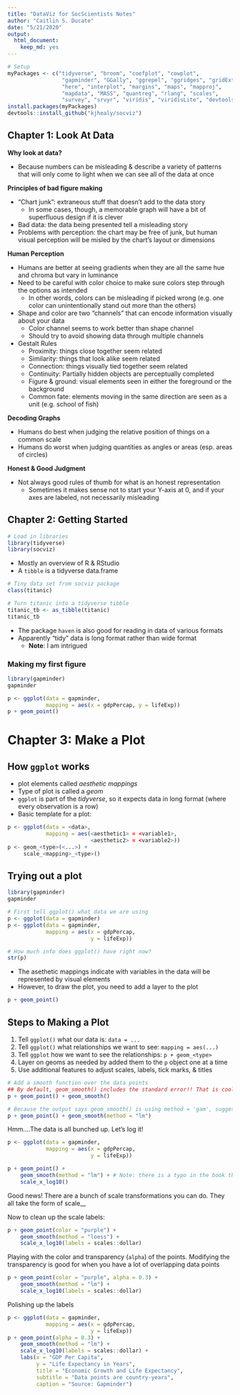 ```yaml
---
title: "DataViz for SocScientists Notes"
author: "Caitlin S. Ducate"
date: "5/21/2020"
output: 
  html_document: 
    keep_md: yes
---
```


```r
# Setup
myPackages <- c("tidyverse", "broom", "coefplot", "cowplot",
                 "gapminder", "GGally", "ggrepel", "ggridges", "gridExtra",
                 "here", "interplot", "margins", "maps", "mapproj",
                 "mapdata", "MASS", "quantreg", "rlang", "scales",
                 "survey", "srvyr", "viridis", "viridisLite", "devtools")
install.packages(myPackages)
devtools::install_github("kjhealy/socviz")

```

## Chapter 1: Look At Data

**Why look at data?**

* Because numbers can be misleading & describe a variety of patterns that will only come to light when we can see all of the data at once

**Principles of bad figure making**

* "Chart junk": extraneous stuff that doesn't add to the data story
  + In some cases, though, a memorable graph will have a bit of superfluous design if it is clever
* Bad data: the data being presented tell a misleading story
* Problems with perception: the chart may be free of junk, but human visual perception will be misled by the chart's layout or dimensions

**Human Perception**

* Humans are better at seeing gradients when they are all the same hue and chroma but vary in luminance
* Need to be careful with color choice to make sure colors step through the options as intended
  + In other words, colors can be misleading if picked wrong (e.g. one color can unintentionally stand out more than the others)
* Shape and color are two "channels" that can encode information visually about your data
  + Color channel seems to work better than shape channel
  + Should try to avoid showing data through multiple channels
* Gestalt Rules
  + Proximity: things close together seem related
  + Similarity: things that look alike seem related
  + Connection: things visually tied together seem related
  + Continuity: Partially hidden objects are perceptually completed
  + Figure & ground: visual elements seen in either the foreground or the background
  + Common fate: elements moving in the same direction are seen as a unit (e.g. school of fish)

**Decoding Graphs**

* Humans do best when judging the relative position of things on a common scale
* Humans do worst when judging quantities as angles or areas (esp. areas of circles)

**Honest & Good Judgment** 

* Not always good rules of thumb for what is an honest representation
  + Sometimes it makes sense not to start your Y-axis at 0, and if your axes are labeled, not necessarily misleading

## Chapter 2: Getting Started

```r
# Load in libraries
library(tidyverse)
library(socviz)
```

* Mostly an overview of R & RStudio
* A `tibble` is a tidyverse data.frame

```r
# Tiny data set from socviz package
class(titanic)

# Turn titanic into a tidyverse tibble
titanic_tb <- as_tibble(titanic)
titanic_tb
```

* The package `haven` is also good for reading in data of various formats
* Apparently "tidy" data is long format rather than wide format
  + **Note**: I am intrigued

### Making my first figure

```r
library(gapminder)
gapminder

p <- ggplot(data = gapminder,
            mapping = aes(x = gdpPercap, y = lifeExp))
p + geom_point()
```

# Chapter 3: Make a Plot

## How `ggplot` works

* plot elements called *aesthetic mappings*
* Type of plot is called a *geom*
* `ggplot` is part of the *tidyverse*, so it expects data in long format (where every observation is a row)
* Basic template for a plot:

```r
p <- ggplot(data = <data>,
            mapping = aes(<aesthetic1> = <variable1>,
                          <aesthetic2> = <variable2>))
p <- geom_<type>(<...>) +
     scale_<mapping>_<type>()
```

## Trying out a plot

```r
library(gapminder)
gapminder

# First tell ggplot() what data we are using
p <- ggplot(data = gapminder)
p <- ggplot(data = gapminder, 
            mapping = aes(x = gdpPercap,
                          y = lifeExp))

# How much info does ggplot() have right now?
str(p)
```

* The asethetic mappings indicate with variables in the data will be represented by visual elements 
* However, to draw the plot, you need to add a layer to the plot

```r
p + geom_point()
```

## Steps to Making a Plot

1. Tell `ggplot()` what our data is: `data = ... ` 
2. Tell `ggplot()` what relationships we want to see: `mapping = aes(...)` 
3. Tell `ggplot` how we want to see the relationships: `p + geom_<type>`
4. Layer on geoms as needed by added them to the `p` object one at a time
5. Use additional features to adjust scales, labels, tick marks, & titles

```r
# Add a smooth function over the data points
## By default, geom_smooth() includes the standard error!! That is cool
p + geom_point() + geom_smooth()
```

```r
# Because the output says geom_smooth() is using method = 'gam', suggests we can tell it to use other methods
p + geom_point() + geom_smooth(method = "lm")
```

Hmm....The data is all bunched up. Let's log it!

```r
p <- ggplot(data = gapminder, 
            mapping = aes(x = gdpPercap,
                          y = lifeExp))

p + geom_point() +
    geom_smooth(method = "lm") + # Note: there is a typo in the book that sets `method = "gam"`
    scale_x_log10()
```

Good news! There are a bunch of scale transformations you can do. They all take the form of scale_<axis>_<transformation>

Now to clean up the scale labels:

```r
p + geom_point(color = "purple") + 
    geom_smooth(method = "loess") + 
    scale_x_log10(labels = scales::dollar)
```

Playing with the color and transparency (`alpha`) of the points. Modifying the transparency is good for when you have a lot of overlapping data points

```r
p + geom_point(color = "purple", alpha = 0.3) + 
    geom_smooth(method = "lm") + 
    scale_x_log10(labels = scales::dollar)
```

Polishing up the labels

```r
p <- ggplot(data = gapminder, 
            mapping = aes(x = gdpPercap,
                          y = lifeExp))
p + geom_point(alpha = 0.3) + 
    geom_smooth(method = "lm") + 
    scale_x_log10(labels = scales::dollar) + 
    labs(x = "GDP Per Capita",
         y = "Life Expectancy in Years",
         title = "Economic Growth and Life Expectancy",
         subtitle = "Data points are country-years",
         caption = "Source: Gapminder")

```


